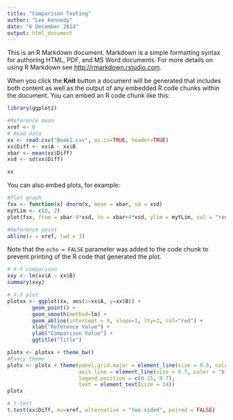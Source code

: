 ```yaml
---
title: "Comparison Testing"
author: "Lee Kennedy"
date: "6 December 2014"
output: html_document
---
```


This is an R Markdown document. Markdown is a simple formatting syntax for authoring HTML, PDF, and MS Word documents. For more details on using R Markdown see <http://rmarkdown.rstudio.com>.

When you click the **Knit** button a document will be generated that includes both content as well as the output of any embedded R code chunks within the document. You can embed an R code chunk like this:

```r
library(ggplot2)
```

```r
#Reference mean
xref <- 0
# Read data
xx <- read.csv("Book1.csv", as.is=TRUE, header=TRUE)
xx$Diff <- xx$A - xx$B
xbar <- mean(xx$Diff)
xsd <- sd(xx$Diff)
```

```r
xx
```


You can also embed plots, for example:

```r
#Plot graph
fxx <- function(x) dnorm(x, mean = xbar, sd = xsd)
myYLim <- c(0, 2)
plot(fxx, from = xbar-4*xsd, to = xbar+4*xsd, ylim = myYLim, col = "red", lwd = 3, xlab = "", ylab = "")

#Reference point
abline(v = xref, lwd = 3)
```

Note that the `echo = FALSE` parameter was added to the code chunk to prevent printing of the R code that generated the plot.

```r
# X-Y comparison
xxy <- lm(xx$A ~ xx$B)
summary(xxy)
```

```r
# X-Y plot
plotxx <- ggplot(xx, aes(x=xx$A, y=xx$B)) +
        geom_point() +
        geom_smooth(method=lm) +
        geom_abline(intercept = 0, slope=1, lty=2, col="red") +
        xlab("Reference Value") +
        ylab("Comparison Value") +
        ggtitle("Title")

plotx <- plotxx + theme_bw()
#Fancy theme
plotx <- plotx + theme(panel.grid.major = element_line(size = 0.5, color = "grey"), 
                       axis.line = element_line(size = 0.7, color = "black"), 
                       legend.position = c(0.15, 0.7), 
                       text = element_text(size = 14))    
plotx


```

```r
# t-test
t.test(xx$Diff, mu=xref, alternative = "two.sided", paired = FALSE)
```




